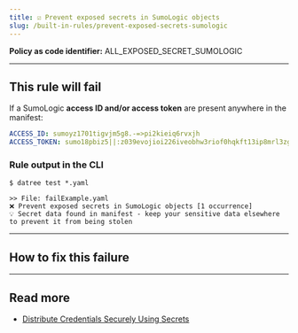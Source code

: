 ```yaml
---
title: ☑️ Prevent exposed secrets in SumoLogic objects
slug: /built-in-rules/prevent-exposed-secrets-sumologic
---
```



<CommonOverview />

**Policy as code identifier:** ALL_EXPOSED_SECRET_SUMOLOGIC

---

## This rule will fail

If a SumoLogic **access ID and/or access token** are present anywhere in the manifest:

```yaml
ACCESS_ID: sumoyz1701tigvjm5g8.-=>pi2kieiq6rvxjh
ACCESS_TOKEN: sumo18pbiz5||:z039evojioi226iveobhw3riof0hqkft13ip8mrl3zgnedf99doa3qwtysa9ijqm`
```

### Rule output in the CLI

```terminal
$ datree test *.yaml

>> File: failExample.yaml
❌ Prevent exposed secrets in SumoLogic objects [1 occurrence]
💡 Secret data found in manifest - keep your sensitive data elsewhere to prevent it from being stolen 
```

---

## How to fix this failure

<CommonHowToFix />

---

## Read more

- [Distribute Credentials Securely Using Secrets](https://kubernetes.io/docs/tasks/inject-data-application/distribute-credentials-secure/)
